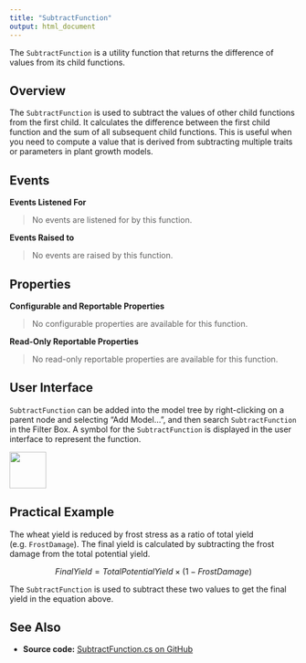 ```yaml
---
title: "SubtractFunction"
output: html_document
---
```


The `SubtractFunction` is a utility function that returns the difference of values from its child functions.


## Overview

The `SubtractFunction` is used to subtract the values of other child functions from the first child. It calculates the difference between the first child function and the sum of all subsequent child functions. This is useful when you need to compute a value that is derived from subtracting multiple traits or parameters in plant growth models.

## Events


**Events Listened For**

> No events are listened for by this function.


**Events Raised to**

> No events are raised by this function.


## Properties


**Configurable and Reportable Properties**

> No configurable properties are available for this function.

**Read-Only Reportable Properties**

> No read-only reportable properties are available for this function.


## User Interface

`SubtractFunction` can be added into the model tree by right-clicking on a parent node and selecting "Add Model...", and then search `SubtractFunction` in the Filter Box. A symbol for the `SubtractFunction` is displayed in the user interface to represent the function.

![](https://github.com/APSIMInitiative/ApsimX/raw/master/ApsimNG/Resources/TreeViewImages/SubtractFunction.png){ width=64px }


## Practical Example

The wheat yield is reduced by frost stress as a ratio of total yield (e.g. `FrostDamage`). The final yield is calculated by subtracting the frost damage from the total potential yield.

$$
FinalYield = TotalPotentialYield \times (1 - FrostDamage)
$$

The `SubtractFunction` is used to subtract these two values to get the final yield in the equation above.



## See Also

* **Source code:** [SubtractFunction.cs on GitHub](http://github.com/APSIMInitiative/ApsimX/blob/master/Models/Functions/SubtractFunction.cs)
